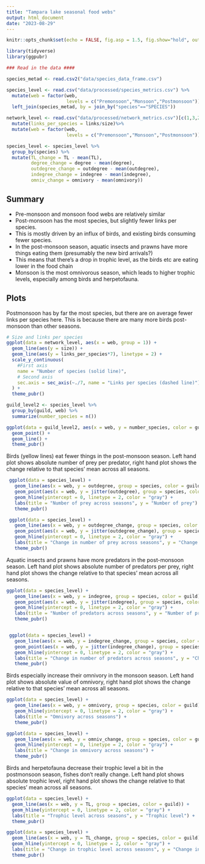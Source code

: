 ```yaml
---
title: "Tampara lake seasonal food webs"
output: html_document
date: "2023-08-29"
---
```


```r
knitr::opts_chunk$set(echo = FALSE, fig.asp = 1.5, fig.show="hold", out.width="50%", warning = FALSE, message = FALSE)
```



```r
library(tidyverse)
library(ggpubr)

### Read in the data ####

species_metad <- read.csv2("data/species_data_frame.csv")

species_level <- read.csv("data/processed/species_metrics.csv") %>%
  mutate(web = factor(web,
                      levels = c("Premonsoon","Monsoon","Postmonsoon"))) %>%
  left_join(species_metad, by = join_by("species"=="SPECIES"))

network_level <- read.csv("data/processed/network_metrics.csv")[c(1,3,2),] %>%
  mutate(links_per_species = links/size)%>%
  mutate(web = factor(web,
                      levels = c("Premonsoon","Monsoon","Postmonsoon")))

species_level <- species_level %>%
  group_by(species) %>%
  mutate(TL_change = TL - mean(TL),
         degree_change = degree - mean(degree),
         outdegree_change = outdegree - mean(outdegree),
         indegree_change = indegree - mean(indegree),
         omniv_change = omnivory - mean(omnivory))

```

## Summary

* Pre-monsoon and monsoon food webs are relatively similar 
* Post-monsoon has the most species, but slightly fewer links per species. 
* This is mostly driven by an influx of birds, and existing birds consuming fewer species.
* In the post-monsoon season, aquatic insects and prawns have more things eating them (presumably the new bird arrivals?)
* This means that there's a drop in trophic level, as the birds etc are eating lower in the food chain
* Monsoon is the most omnivorous season, which leads to higher trophic levels, especially among birds and herpetofauna.

## Plots

Postmonsoon has by far the most species, but there are on average fewer links per species here. This is because there are many more birds post-monsoon than other seasons.

```r
# Size and links per species
ggplot(data = network_level, aes(x = web, group = 1)) +
  geom_line(aes(y = size)) +
  geom_line(aes(y = links_per_species*7), linetype = 2) +
  scale_y_continuous(
    #First axis 
    name = "Number of species (solid line)",
    # Second axis
    sec.axis = sec_axis(~./7, name = "Links per species (dashed line)")
  ) +
  theme_pubr()

guild_level2 <- species_level %>%
  group_by(guild, web) %>%
  summarize(number_species = n())

ggplot(data = guild_level2, aes(x = web, y = number_species, color = guild, group = guild)) +
  geom_point() +
  geom_line() + 
  theme_pubr()
```




Birds (yellow lines) eat fewer things in the post-monsoon season. Left hand plot shows absolute number of prey per predator, right hand plot shows the change relative to that species' mean across all seasons.

```r
 ggplot(data = species_level) + 
   geom_line(aes(x = web, y = outdegree, group = species, color = guild)) + 
   geom_point(aes(x = web, y = jitter(outdegree), group = species, color = guild))+
   geom_hline(yintercept = 0, linetype = 2, color = "gray") +
   labs(title = "Number of prey across seasons", y = "Number of prey") +
   theme_pubr()

 ggplot(data = species_level) + 
   geom_line(aes(x = web, y = outdegree_change, group = species, color = guild)) + 
   geom_point(aes(x = web, y = jitter(outdegree_change), group = species, color = guild))+
   geom_hline(yintercept = 0, linetype = 2, color = "gray") +
   labs(title = "Change in number of prey across seasons", y = "Change in number of prey") +
   theme_pubr()

```

Aquatic insects and prawns have more predators in the post-monsoon season. Left hand plot shows absolute number of predators per prey, right hand plot shows the change relative to that species' mean across all seasons.

```r
ggplot(data = species_level) + 
   geom_line(aes(x = web, y = indegree, group = species, color = guild)) + 
   geom_point(aes(x = web, y = jitter(indegree), group = species, color = guild))+
   geom_hline(yintercept = 0, linetype = 2, color = "gray") +
   labs(title = "Number of predators across seasons", y = "Number of predators") +
   theme_pubr()


 ggplot(data = species_level) + 
   geom_line(aes(x = web, y = indegree_change, group = species, color = guild)) + 
   geom_point(aes(x = web, y = jitter(indegree_change), group = species, color = guild))+
   geom_hline(yintercept = 0, linetype = 2, color = "gray") +
   labs(title = "Change in number of predators across seasons", y = "Change in number of predators") +
   theme_pubr()
```

Birds especially increase their omnivory in the monsoon season. Left hand plot shows absolute value of omnivory, right hand plot shows the change relative to that species' mean across all seasons.

```r
ggplot(data = species_level) + 
   geom_line(aes(x = web, y = omnivory, group = species, color = guild)) + 
   geom_hline(yintercept = 0, linetype = 2, color = "gray") +
   labs(title = "Omnivory across seasons") +
   theme_pubr()

ggplot(data = species_level) + 
   geom_line(aes(x = web, y = omniv_change, group = species, color = guild)) + 
   geom_hline(yintercept = 0, linetype = 2, color = "gray") +
   labs(title = "Change in omnivory across seasons") +
   theme_pubr()
```

Birds and herpetofauna decrease their trophic level a bit in the postmonsoon season, fishes don't really change. Left hand plot shows absolute trophic level, right hand plot shows the change relative to that species' mean across all seasons.

```r
ggplot(data = species_level) + 
  geom_line(aes(x = web, y = TL, group = species, color = guild)) + 
  geom_hline(yintercept = 0, linetype = 2, color = "gray") +
  labs(title = "Trophic level across seasons", y = "Trophic level") +
  theme_pubr()

ggplot(data = species_level) + 
  geom_line(aes(x = web, y = TL_change, group = species, color = guild)) + 
  geom_hline(yintercept = 0, linetype = 2, color = "gray") +
  labs(title = "Change in trophic level across seasons", y = "Change in trophic level") +
  theme_pubr()
```